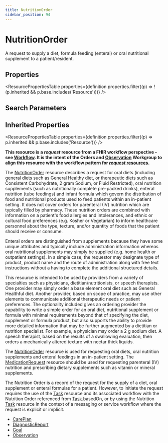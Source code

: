 ```yaml
---
title: NutritionOrder
sidebar_position: 94
---
```


# NutritionOrder

A request to supply a diet, formula feeding (enteral) or oral nutritional supplement to a patient/resident.

<Tabs queryString="section">
<TabItem value="schema" label="Schema" default>


## Properties


<ResourcePropertiesTable properties={definition.properties.filter((p) => !(p.inherited && p.base.includes('Resource')))} />

## Search Parameters

<SearchParamsTable searchParams={definition.searchParameters} />

## Inherited Properties

<ResourcePropertiesTable properties={definition.properties.filter((p) => p.inherited && p.base.includes('Resource'))} />

</TabItem>
  <TabItem value="usage" label="Usage">
    <div> <a name="scope"></a>  <p><strong>This resource is a <em>request</em> resource from a FHIR workflow perspective - see <a href="https://www.hl7.org/fhir/workflow.html">Workflow</a>.  It is the intent of the Orders and <a href="/docs/api/fhir/resources/observation">Observation</a> Workgroup to align this resource with  the workflow  pattern for <a href="https://www.hl7.org/fhir/workflow.html"><em>request</em> resources</a>.</strong></p> <p> The <a href="/docs/api/fhir/resources/nutritionorder">NutritionOrder</a> resource describes a request for oral diets (including general diets such as General Healthy diet, or therapeutic diets such as Consistent Carbohydrate, 2 gram Sodium, or Fluid Restricted), oral nutrition supplements (such as nutritionally complete pre-packed drinks), enteral nutrition (tube feedings) and infant formula which govern the distribution of food and nutritional products used to feed patients within an in-patient setting. It does not cover orders for parenteral (IV) nutrition which are typically filled by pharmacy. These nutrition orders are combined with information on a patient's food allergies and intolerances, and ethnic or cultural food preferences (e.g. Kosher or Vegetarian) to inform healthcare personnel about the type, texture, and/or quantity of foods that the patient should receive or consume. </p> <p> Enteral orders are distinguished from supplements because they have some unique attributes and typically include administration information whereas oral nutritional supplements may simply be supplied (e.g. home health or outpatient settings).  In a simple case, the requestor may designate type of product, product name and the route of administration along with free text instructions without a having to complete the additional structured details. </p> <p> This resource is intended to be used by providers from a variety of specialties such as physicians, dietitian/nutritionists, or speech therapists.  One provider may simply order a base element oral diet such as General Healthful diet.   Another provider, based on scope of practice, may use other elements to communicate additional therapeutic needs or patient preferences. The optionality included gives an ordering provider the capability to write a simple order for an oral diet, nutritional supplement or formula with minimal requirements beyond that of specifying the diet, supplement or formula product, but also supports  the ability to provide more detailed information that may be further augmented by a dietitian or nutrition specialist. For example, a physician may order a 2 g sodium diet.  A speech therapist, based on the results of a swallowing evaluation, then orders a mechanically altered texture with nectar thick liquids. </p> </div>
    </TabItem>
  <TabItem value="relationships" label="Relationships">
    <div> <a name="bnr"></a>  <p>     The <a href="/docs/api/fhir/resources/nutritionorder">NutritionOrder</a> resource is used for requesting oral diets, oral nutrition supplements and enteral feedings in an in-patient setting. The <a href="/docs/api/fhir/resources/medicationrequest">MedicationRequest</a> resource should be used for requesting parenteral (IV) nutrition and prescribing dietary supplements such as vitamin or mineral supplements.</p> <p> The Nutrition Order is a record of the request for the supply of a diet, oral supplement or enteral formulas for a patient. However, to initiate the request requires the use of the <a href="/docs/api/fhir/resources/task">Task</a> resource and its associated workflow with the Nutrition Order referenced from <a href="/docs/api/fhir/resources/task">Task</a>.basedOn, or by using the Nutrition <a href="/docs/api/fhir/resources/task">Task</a> resource in the context of a messaging or service workflow where the request is explicit or implicit. </p> </div>
    </TabItem>
  
  <TabItem value="referencedBy" label="Referenced By">
    <ul><li><a href="/docs/api/fhir/resources/careplan">CarePlan</a></li>
<li><a href="/docs/api/fhir/resources/diagnosticreport">DiagnosticReport</a></li>
<li><a href="/docs/api/fhir/resources/goal">Goal</a></li>
<li><a href="/docs/api/fhir/resources/observation">Observation</a></li></ul>
    </TabItem>

</Tabs>

